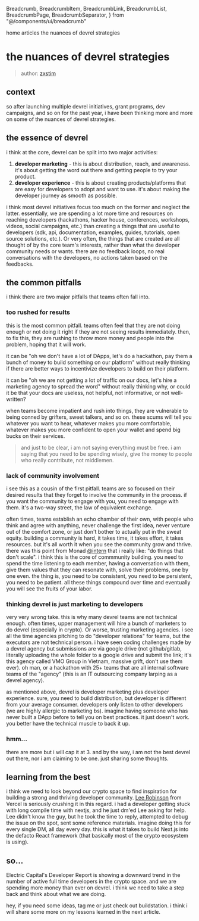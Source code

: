  Breadcrumb,
  BreadcrumbItem,
  BreadcrumbLink,
  BreadcrumbList,
  BreadcrumbPage,
  BreadcrumbSeparator,
} from "@/components/ui/breadcrumb"

<Breadcrumb>
  <BreadcrumbList>
    <BreadcrumbItem>
      <BreadcrumbLink href="/">home</BreadcrumbLink>
    </BreadcrumbItem>
    <BreadcrumbSeparator />
    <BreadcrumbItem>
      <BreadcrumbLink href="/articles">articles</BreadcrumbLink>
    </BreadcrumbItem>
    <BreadcrumbSeparator />
    <BreadcrumbItem>
      <BreadcrumbPage>the nuances of devrel strategies</BreadcrumbPage>
    </BreadcrumbItem>
  </BreadcrumbList>
</Breadcrumb>

# the nuances of devrel strategies

> author: [zxstim](https://x.com/zxstim)

## context

so after launching multiple devrel initiatives, grant programs, dev campaigns, and so on for the past year, i have been thinking more and more on some of the nuances of devrel strategies.

## the essence of devrel

i think at the core, devrel can be split into two major activities:
1. **developer marketing** - this is about distribution, reach, and awareness. it's about getting the word out there and getting people to try your product.
2. **developer experience** - this is about creating products/platforms that are easy for developers to adopt and want to use. it's about making the developer journey as smooth as possible.

i think most devrel initiatives focus too much on the former and neglect the latter. essentially, we are spending a lot more time and resources on reaching developers (hackathons, hacker house, conferences, workshops, videos, social campaigns, etc.) than creating a things that are useful to developers (sdk, api, documentation, examples, guides, tutorials, open source solutions, etc.). Or very often, the things that are created are all thought of by the core team's interests, rather than what the developer community needs or wants. there are no feedback loops, no real conversations with the developers, no actions taken based on the feedbacks.

## the common pitfalls

i think there are two major pitfalls that teams often fall into.

### too rushed for results 

this is the most common pitfall. teams often feel that they are not doing enough or not doing it right if they are not seeing results immediately. then, to fix this, they are rushing to throw more money and people into the problem, hoping that it will work.

it can be "oh we don't have a lot of DApps, let's do a hackathon, pay them a bunch of money to build something on our platform" without really thinking if there are better ways to incentivize developers to build on their platform.

it can be "oh we are not getting a lot of traffic on our docs, let's hire a marketing agency to spread the word" without really thinking why, or could it be that your docs are useless, not helpful, not informative, or not well-written?

when teams become impatient and rush into things, they are vulnerable to being conned by grifters, sweet talkers, and so on. these scums will tell you whatever you want to hear, whatever makes you more comfortable, whatever makes you more confident to open your wallet and spend big bucks on their services.

> and just to be clear, i am not saying everything must be free. i am saying that you need to be spending wisely, give the money to people who really contribute, not middlemen.

### lack of community involvement

i see this as a cousin of the first pitfall. teams are so focused on their desired results that they forget to involve the community in the process. if you want the community to engage with you, you need to engage with them. it's a two-way street, the law of equivalent exchange.

often times, teams establish an echo chamber of their own, with people who think and agree with anything, never challenge the first idea, never venture out of the comfort zone, or just don't bother to actually put in the sweat equity. building a community is hard, it takes time, it takes effort, it takes resources. but it's all worth it when you see the community grow and thrive. there was this point from Monad [@intern](https://x.com/intern) that i really like: "do things that don't scale". i think this is the core of commmunity building. you need to spend the time listening to each member, having a conversation with them, give them values that they can resonate with, solve their problems, one by one even. the thing is, you need to be consistent, you need to be persistent, you need to be patient. all these things compound over time and eventually you will see the fruits of your labor.

### thinking devrel is just marketing to developers

very very wrong take. this is why many devrel teams are not technical enough. often times, upper management will hire a bunch of marketers to do devrel (especially in crypto). Or worse, trusting marketing agencies. i see all the time agencies pitching to do "developer relations" for teams, but the executors are not technical person. i have seen coding challenges made by a devrel agency but submissions are via google drive (not github/gitlab, literally uploading the whole folder to a google drive and submit the link; it's this agency called VMO Group in Vietnam, massive grift, don't use them ever). oh man, or a hackathon with 25+ teams that are all internal software teams of the "agency" (this is an IT outsourcing company larping as a devrel agency).

as mentioned above, devrel is developer marketing plus developer experience. sure, you need to build distribution, but developer is different from your average consumer. developers only listen to other developers (we are highly allergic to marketing bs). imagine having someone who has never built a DApp before to tell you on best practices. it just doesn't work. you better have the technical muscle to back it up.

### hmm...

there are more but i will cap it at 3. and by the way, i am not the best devrel out there, nor i am claiming to be one. just sharing some thoughts.

## learning from the best

i think we need to look beyond our crypto space to find inspiration for building a strong and thriving developer community. [Lee Robinson](htts://x.com/leeerob) from Vercel is seriously crushing it in this regard. i had a developer getting stuck with long compile time with nextjs, and he just dm'ed Lee asking for help. Lee didn't know the guy, but he took the time to reply, attempted to debug the issue on the spot, sent some reference materials. imagine doing this for every single DM, all day every day. this is what it takes to build Next.js into the defacto React framework (that basically most of the crypto ecosystem is using).

## so...

Electric Capital's Developer Report is showing a downward trend in the number of active full time developers in the crypto space. and we are spending more money than ever on devrel. i think we need to take a step back and think about what we are doing.

hey, if you need some ideas, tag me or just check out buildstation. i think i will share some more on my lessons learned in the next article.
